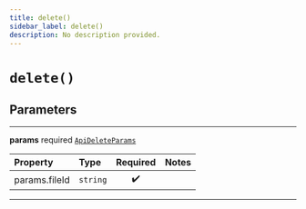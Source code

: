 ```yaml
---
title: delete()
sidebar_label: delete()
description: No description provided.
---
```


# `delete()`

## Parameters

---

**params** <span className="optional-status">required</span> [`ApiDeleteParams`](/reference/javascript/storage/types/api-delete-params)

| Property                                          | Type     | Required | Notes |
| :------------------------------------------------ | :------- | :------: | :---- |
| <span className="light-grey">params.</span>fileId | `string` |    ✔️    |       |

---
